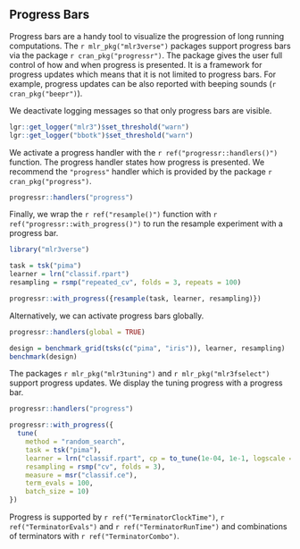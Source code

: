 ## Progress Bars {#progress-bars}

Progress bars are a handy tool to visualize the progression of long running computations.
The `r mlr_pkg("mlr3verse")` packages support progress bars via the package `r cran_pkg("progressr")`.
The package gives the user full control of how and when progress is presented.
It is a framework for progress updates which means that it is not limited to progress bars.
For example, progress updates can be also reported with beeping sounds (`r cran_pkg("beepr")`).

We deactivate logging messages so that only progress bars are visible.

```r
lgr::get_logger("mlr3")$set_threshold("warn")
lgr::get_logger("bbotk")$set_threshold("warn")
```

We activate a progress handler with the `r ref("progressr::handlers()")` function.
The progress handler states how progress is presented.
We recommend the `"progress"` handler which is provided by the package `r cran_pkg("progress")`.

```r
progressr::handlers("progress")
```

Finally, we wrap the `r ref("resample()")` function  with `r ref("progressr::with_progress()")` to run the resample experiment with a progress bar.

```r
library("mlr3verse")

task = tsk("pima")
learner = lrn("classif.rpart")
resampling = rsmp("repeated_cv", folds = 3, repeats = 100)

progressr::with_progress({resample(task, learner, resampling)})
```

Alternatively, we can activate progress bars globally.

```r
progressr::handlers(global = TRUE)

design = benchmark_grid(tsks(c("pima", "iris")), learner, resampling)
benchmark(design)
```

The packages `r mlr_pkg("mlr3tuning")` and `r mlr_pkg("mlr3fselect")` support progress updates.
We display the tuning progress with a progress bar.

```r
progressr::handlers("progress")

progressr::with_progress({
  tune(
    method = "random_search",
    task = tsk("pima"),
    learner = lrn("classif.rpart", cp = to_tune(1e-04, 1e-1, logscale = TRUE)),
    resampling = rsmp("cv", folds = 3),
    measure = msr("classif.ce"),
    term_evals = 100,
    batch_size = 10)
})
```

Progress is supported by `r ref("TerminatorClockTime")`, `r ref("TerminatorEvals")` and `r ref("TerminatorRunTime")` and combinations of terminators with `r ref("TerminatorCombo")`.
